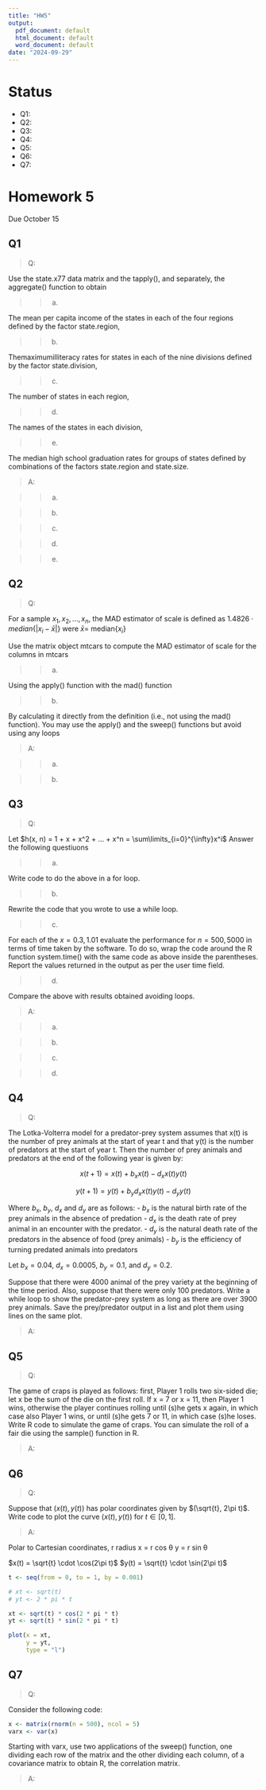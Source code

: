 ```yaml
---
title: "HW5"
output:
  pdf_document: default
  html_document: default
  word_document: default
date: "2024-09-29"
---
```


# Status 
  - Q1: 
  - Q2: 
  - Q3:
  - Q4: 
  - Q5:
  - Q6:
  - Q7:

# Homework 5
Due October 15 

## Q1 
> Q: 

Use the state.x77 data matrix and the tapply(), and separately, the aggregate() function to obtain

>> a. 

The mean per capita income of the states in each of the four regions defined by the factor state.region,

>> b.

Themaximumilliteracy rates for states in each of the nine divisions defined by the factor state.division,

>> c. 

The number of states in each region,

>> d.

The names of the states in each division,

>> e. 

The median high school graduation rates for groups of states defined by combinations of the factors
state.region and state.size.

> A: 

>> a. 

>> b. 

>> c. 

>> d. 

>> e. 

\newpage
## Q2 
> Q: 

For a sample $x_1, x_2, ... , x_n$, the MAD estimator of scale is defined as
$1.4826 \cdot median\{|x_i - \bar{x} |\}$ were $\bar{x} =$ median$\{ x_i\}$

Use the matrix object mtcars to compute the MAD estimator of scale for the columns in mtcars

>> a. 

Using the apply() function with the mad() function

>> b. 

By calculating it directly from the definition (i.e., not using the mad() function). You may use the apply() and the sweep() functions but avoid using any loops

> A: 

>> a. 

>> b. 

\newpage
## Q3 
> Q: 

Let $h(x, n) = 1 + x + x^2 + ... + x^n = \sum\limits_{i=0}^{\infty}x^i$
Answer the following questiuons 

>> a. 

Write code to do the above in a for loop.

>> b. 

Rewrite the code that you wrote to use a while loop.

>> c. 

For each of the $x = 0.3, 1.01$ evaluate the performance for $n = 500, 5000$ in terms of time taken by the software. To do so, wrap the code around the R function system.time() with the same code as above inside the parentheses. Report the values returned in the output as per the user time field. 

>> d. 

Compare the above with results obtained avoiding loops.

> A: 

>> a. 

>> b. 

>> c. 

>> d. 

\newpage
## Q4 
> Q: 

The Lotka-Volterra model for a predator-prey system assumes that x(t) is the number of prey animals at the start of year t and that y(t) is the number of predators at the start of year t. Then the number of prey animals and predators at the end of the following year is given by: 

$$x (t + 1) = x(t) + b_xx(t) - d_xx(t)y(t)$$

$$y (t + 1) = y(t) + b_y d_x x(t)y(t) - d_yy(t)$$

Where $b_x$, $b_y$, $d_x$ and $d_y$ are as follows:
- $b_x$ is the natural birth rate of the prey animals in the absence of predation
- $d_x$ is the death rate of prey animal in an encounter with the predator.
- $d_y$ is the natural death rate of the predators in the absence of food (prey animals)
- $b_y$ is the efficiency of turning predated animals into predators

Let $b_x = 0.04$, $d_x = 0.0005$, $b_y = 0.1$, and $d_y = 0.2$.

Suppose that there were 4000 animal of the prey variety at the beginning of the time period. Also, suppose that there were only 100 predators. Write a while loop to show the predator-prey system as long as there are over 3900 prey animals. Save the prey/predator output in a list and plot them using lines on the same plot. 

> A: 

\newpage
## Q5 
> Q: 

The game of craps is played as follows: first, Player 1 rolls two six-sided die; let x be the sum of the die on the first roll. If x = 7 or x = 11, then Player 1 wins, otherwise the player continues rolling until (s)he gets x again, in which case also Player 1 wins, or until (s)he gets 7 or 11, in which case (s)he loses. Write R code to simulate the game of craps. You can simulate the roll of a fair die using the sample() function in R.

> A: 

\newpage
## Q6
> Q: 

Suppose that $(x(t), y(t))$ has polar coordinates given by $(\sqrt{t}, 2\pi t)$. Write code to plot the curve $(x(t), y(t))$ for $t \in [0,1].$

> A: 

Polar to Cartesian coordinates, r radius 
x = r cos θ
y = r sin θ

$x(t) = \sqrt{t} \cdot \cos(2\pi t)$
$y(t) = \sqrt{t} \cdot \sin(2\pi t)$

```r
t <- seq(from = 0, to = 1, by = 0.001)

# xt <- sqrt(t)
# yt <- 2 * pi * t

xt <- sqrt(t) * cos(2 * pi * t)
yt <- sqrt(t) * sin(2 * pi * t)

plot(x = xt, 
     y = yt, 
     type = "l")
```

\newpage
## Q7 
> Q: 

Consider the following code: 

```r
x <- matrix(rnorm(n = 500), ncol = 5)
varx <- var(x)
```

Starting with varx, use two applications of the sweep() function, one dividing each row of the matrix and the other dividing each column, of a covariance matrix to obtain R, the correlation matrix. 

> A: 
